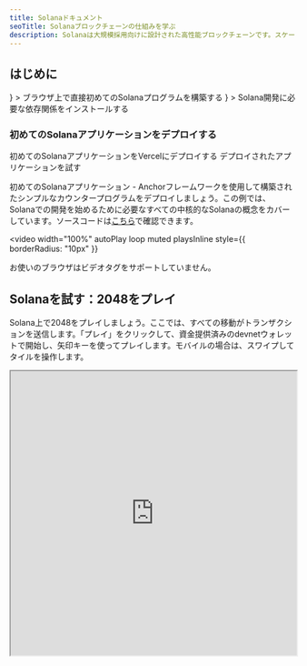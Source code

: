 ```yaml
---
title: Solanaドキュメント
seoTitle: Solanaブロックチェーンの仕組みを学ぶ
description: Solanaは大規模採用向けに設計された高性能ブロックチェーンです。スケーラブルなブロックチェーンアプリケーションを構築しようとする開発者がSolanaを最優先に選ぶ理由を学びましょう。
---
```


## はじめに

<Cards>
  <Card
    title="クイックスタート"
    href="/docs/intro/quick-start"
    icon={<Rocket />}
  >
    ブラウザ上で直接初めてのSolanaプログラムを構築する
  </Card>
  <Card
    title="ローカル環境のセットアップ"
    href="/docs/intro/installation"
    icon={<Download />}
  >
    Solana開発に必要な依存関係をインストールする
  </Card>
</Cards>

### 初めてのSolanaアプリケーションをデプロイする

<Cards>
  <Card
    title="Vercelでデプロイ"
    href="https://vercel.com/new/clone?repository-url=https%3A%2F%2Fgithub.com%2Fsolana-developers%2Fanchor-web3js-nextjs&root-directory=frontend&demo-title=Anchor%20Web3.js%20Next.js%20Demo&demo-description=An%20example%20deployment%20of%20the%20Anchor%20Web3.js%20Next.js%20project.&demo-url=https%3A%2F%2Fanchor-web3js-nextjs.vercel.app%2F&project-name=anchor-web3js-nextjs&repository-name=anchor-web3js-nextjs"
  >
    初めてのSolanaアプリケーションをVercelにデプロイする
  </Card>
  <Card
    title="Vercelプレビュー"
    href="https://anchor-web3js-nextjs-jade.vercel.app/"
  >
    デプロイされたアプリケーションを試す
  </Card>
</Cards>

初めてのSolanaアプリケーション -
Anchorフレームワークを使用して構築されたシンプルなカウンタープログラムをデプロイしましょう。この例では、Solanaでの開発を始めるために必要なすべての中核的なSolanaの概念をカバーしています。ソースコードは[こちら](https://github.com/solana-developers/anchor-web3js-nextjs)で確認できます。

<Accordions>
<Accordion title="アプリケーションデモ">

<video
  width="100%"
  autoPlay
  loop
  muted
  playsInline
  style={{
    borderRadius: "10px"
  }}
>
  <source src="/assets/docs/counter.mp4" type="video/mp4" />
  お使いのブラウザはビデオタグをサポートしていません。
</video>

</Accordion>
</Accordions>

## Solanaを試す：2048をプレイ

Solana上で2048をプレイしましょう。ここでは、すべての移動がトランザクションを送信します。「プレイ」をクリックして、資金提供済みのdevnetウォレットで開始し、矢印キーを使ってプレイします。モバイルの場合は、スワイプしてタイルを操作します。

<Accordions>
<Accordion title="Solana 2048をプレイ">

<iframe
  src="https://solplay.de/solana-2048/"
  width="100%"
  height="500"
  style={{
    borderRadius: "12px",
    border: "2px solid rgba(0, 0, 0, 0.2)",
    maxWidth: "100%",
    minHeight: "300px",
    aspectRatio: "1"
  }}
  scrolling="no"
/>

</Accordion>
</Accordions>

Solana
FoundationのDevRelチームの[Jonas](https://x.com/SolPlay_jonas)によって構築されました。

## 学習を始める

Solana開発に特有の重要な概念を学びましょう。

<Cards>
  <Card title="アカウント" href="/docs/core/accounts">
    Solanaがデータを保存する方法
  </Card>
  <Card title="Solanaの手数料" href="/docs/core/fees">
    Solanaでトランザクションを送信するコスト
  </Card>
  <Card title="トランザクション" href="/docs/core/transactions">
    Solanaネットワークとやり取りする方法
  </Card>
  <Card title="プログラム" href="/docs/core/programs">
    Solana上のスマートコントラクト
  </Card>
  <Card title="プログラム派生アドレス" href="/docs/core/pda">
    決定論的アドレスを生成する方法
  </Card>
  <Card title="クロスプログラム呼び出し" href="/docs/core/cpi">
    あるプログラムから別のプログラムを呼び出す方法
  </Card>
</Cards>

### クライアントサイド開発

クライアントサイドで開発する場合、以下のコミュニティ提供のSDKが人気のある言語でネットワークとのやり取りを支援します：

| 言語       | SDK                                                                                                                                               |
| ---------- | ------------------------------------------------------------------------------------------------------------------------------------------------- |
| Rust       | [solana_sdk](https://docs.rs/solana-sdk/latest/solana_sdk/)                                                                                       |
| Typescript | [@solana/web3.js](https://github.com/anza-xyz/solana-web3.js)                                                                                     |
| Python     | [solders](https://github.com/kevinheavey/solders)                                                                                                 |
| Java       | [sava](https://sava.software) または [solanaj](https://github.com/skynetcap/solanaj) または [solana4j](https://github.com/LMAX-Exchange/solana4j) |
| C++        | [solcpp](https://github.com/mschneider/solcpp) または [solana-c](https://github.com/VAR-META-Tech/solana-c-sdk)                                   |
| Go         | [solana-go](https://github.com/gagliardetto/solana-go)                                                                                            |
| Kotlin     | [sol4k](https://github.com/sol4k/sol4k) または [solanaKT](https://github.com/metaplex-foundation/SolanaKT)                                        |
| Dart       | [solana](https://github.com/espresso-cash/espresso-cash-public/tree/master/packages/solana)                                                       |
| C#         | [solnet](https://github.com/bmresearch/Solnet)                                                                                                    |
| GdScript   | [godot](https://github.com/Virus-Axel/godot-solana-sdk/)                                                                                          |

## validatorの運用

Solana
validatorを運用してネットワークの安全性確保に貢献するために必要なことを探ります。

<Cards>
  <Card title="Validator" href="https://docs.anza.xyz/validator/anatomy">
    Solanaネットワークを保護する個々のノード
  </Card>
  <Card
    title="システム要件"
    href="https://docs.anza.xyz/operations/requirements"
  >
    validatorを運用するための推奨ハードウェア要件と必要なSOL
  </Card>
  <Card
    title="Validatorのセットアップ"
    href="https://docs.anza.xyz/operations/setup-a-validator"
  >
    validatorをセットアップして初めてクラスターに接続する方法
  </Card>
</Cards>

## サポートを受ける

[Solana StackExchange](https://solana.stackexchange.com)でSolanaコミュニティからサポートを受けられます。

